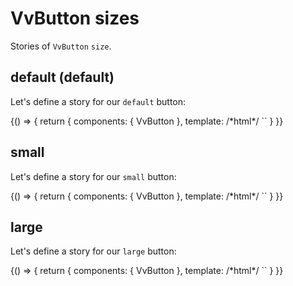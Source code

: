 
<Meta title="Components/Button/size" />

# VvButton sizes

Stories of `VvButton` `size`.

## default (default)

Let's define a story for our `default` button:

<Canvas>
	<Story name="default">
		{() => {
			return {
				components: { VvButton },
				template:
					/*html*/
					`<vv-button label="default" />`
			}
		}}
	</Story>
</Canvas>

## small

Let's define a story for our `small` button:

<Canvas>
	<Story name="small">
		{() => {
			return {
				components: { VvButton },
				template:
					/*html*/
					`<vv-button label="small" size="small" />`
			}
		}}
	</Story>
</Canvas>

## large

Let's define a story for our `large` button:

<Canvas>
	<Story name="large">
		{() => {
			return {
				components: { VvButton },
				template:
					/*html*/
					`<vv-button label="large" size="large" />`
			}
		}}
	</Story>
</Canvas>
